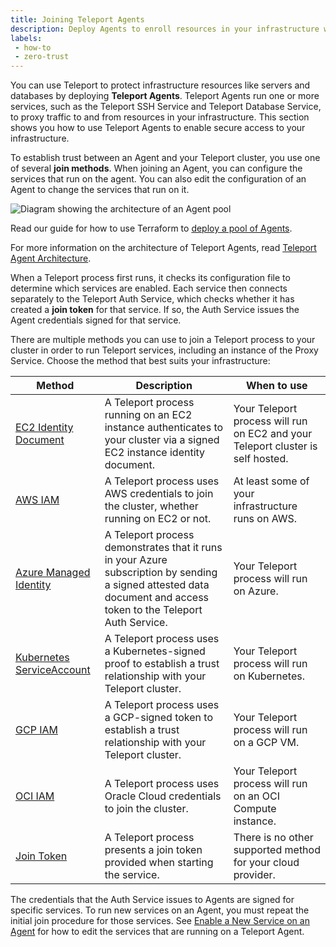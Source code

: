 ```yaml
---
title: Joining Teleport Agents
description: Deploy Agents to enroll resources in your infrastructure with Teleport. You can run multiple Teleport services per Agent.
labels:
 - how-to
 - zero-trust
---
```


You can use Teleport to protect infrastructure resources like servers and
databases by deploying **Teleport Agents**. Teleport Agents run one or more
services, such as the Teleport SSH Service and Teleport Database Service, to
proxy traffic to and from resources in your infrastructure. This section shows
you how to use Teleport Agents to enable secure access to your infrastructure.

To establish trust between an Agent and your Teleport cluster, you use one of
several **join methods**. When joining an Agent, you can configure the services
that run on the agent. You can also edit the configuration of an Agent to change
the services that run on it.

![Diagram showing the architecture of an Agent pool](../../../img/agent-pool-diagram.png)

Read our guide for how to use Terraform to [deploy a pool of
Agents](../../admin-guides/infrastructure-as-code/terraform-starter/enroll-resources.mdx). 

For more information on the architecture of Teleport Agents, read
[Teleport Agent Architecture](../../reference/architecture/agents.mdx).

When a Teleport process first runs, it checks its configuration file to
determine which services are enabled. Each service then connects separately to
the Teleport Auth Service, which checks whether it has created a **join token**
for that service. If so, the Auth Service issues the Agent credentials signed
for that service. 

There are multiple methods you can use to join a Teleport process to your
cluster in order to run Teleport services, including an instance of the Proxy
Service. Choose the method that best suits your infrastructure:

|Method|Description|When to use|
|------|-----------|-----------|
|[EC2 Identity Document](aws-ec2.mdx)|A Teleport process running on an EC2 instance authenticates to your cluster via a signed EC2 instance identity document.|Your Teleport process will run on EC2 and your Teleport cluster is self hosted.|
|[AWS IAM](aws-iam.mdx)|A Teleport process uses AWS credentials to join the cluster, whether running on EC2 or not.|At least some of your infrastructure runs on AWS.|
|[Azure Managed Identity](azure.mdx)|A Teleport process demonstrates that it runs in your Azure subscription by sending a signed attested data document and access token to the Teleport Auth Service.|Your Teleport process will run on Azure.|
|[Kubernetes ServiceAccount](kubernetes.mdx)|A Teleport process uses a Kubernetes-signed proof to establish a trust relationship with your Teleport cluster.|Your Teleport process will run on Kubernetes.|
|[GCP IAM](gcp.mdx)|A Teleport process uses a GCP-signed token to establish a trust relationship with your Teleport cluster.|Your Teleport process will run on a GCP VM.|
|[OCI IAM](oracle.mdx)|A Teleport process uses Oracle Cloud credentials to join the cluster.|Your Teleport process will run on an OCI Compute instance.|
|[Join Token](join-token.mdx)|A Teleport process presents a join token provided when starting the service.|There is no other supported method for your cloud provider.|

The credentials that the Auth Service issues to Agents are signed for specific
services. To run new services on an Agent, you must repeat the initial join
procedure for those services. See [Enable a New Service on an
Agent](add-service-to-agent.mdx) for how to edit the services that are running
on a Teleport Agent.

